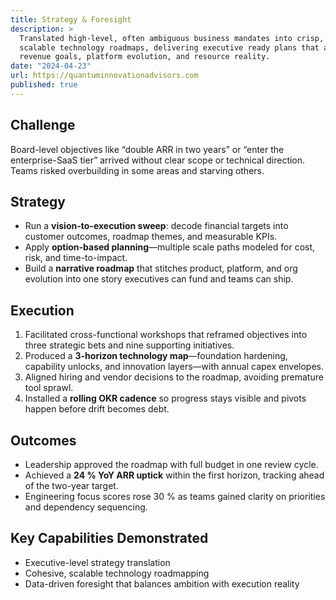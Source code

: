 ```yaml
---
title: Strategy & Foresight
description: >
  Translated high-level, often ambiguous business mandates into crisp,
  scalable technology roadmaps, delivering executive ready plans that align
  revenue goals, platform evolution, and resource reality.
date: "2024-04-23"
url: https://quantuminnovationadvisors.com
published: true
---
```


## Challenge  
Board-level objectives like “double ARR in two years” or “enter the
enterprise-SaaS tier” arrived without clear scope or technical direction.
Teams risked overbuilding in some areas and starving others.

## Strategy  
* Run a **vision-to-execution sweep**: decode financial targets into customer
  outcomes, roadmap themes, and measurable KPIs.  
* Apply **option-based planning**—multiple scale paths modeled for cost,
  risk, and time-to-impact.  
* Build a **narrative roadmap** that stitches product, platform, and org
  evolution into one story executives can fund and teams can ship.

## Execution  
1. Facilitated cross-functional workshops that reframed objectives into three
   strategic bets and nine supporting initiatives.  
2. Produced a **3-horizon technology map**—foundation hardening, capability
   unlocks, and innovation layers—with annual capex envelopes.  
3. Aligned hiring and vendor decisions to the roadmap, avoiding premature tool
   sprawl.  
4. Installed a **rolling OKR cadence** so progress stays visible and pivots
   happen before drift becomes debt.

## Outcomes  
* Leadership approved the roadmap with full budget in one review cycle.  
* Achieved a **24 % YoY ARR uptick** within the first horizon, tracking ahead
  of the two-year target.  
* Engineering focus scores rose 30 % as teams gained clarity on priorities and
  dependency sequencing.

## Key Capabilities Demonstrated  
* Executive-level strategy translation  
* Cohesive, scalable technology roadmapping  
* Data-driven foresight that balances ambition with execution reality
